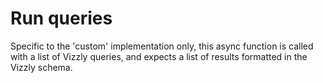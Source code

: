 # Run queries

Specific to the 'custom' implementation only, this async function is called with a list of Vizzly queries, and expects a list of results formatted in the Vizzly schema.